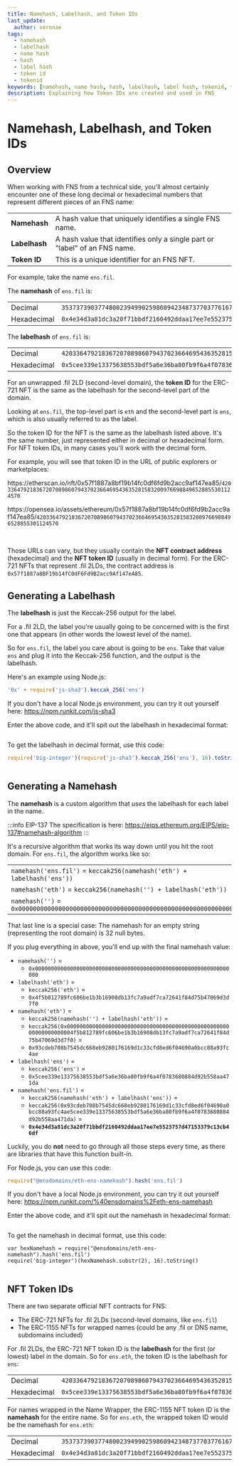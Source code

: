 ```yaml
---
title: Namehash, Labelhash, and Token IDs
last_update:
  author: serenae
tags:
  - namehash
  - labelhash
  - name hash
  - hash
  - label hash
  - token id
  - tokenid
keywords: [namehash, name hash, hash, labelhash, label hash, tokenid, token id]
description: Explaining how Token IDs are created and used in FNS
---
```


# Namehash, Labelhash, and Token IDs

## Overview

When working with FNS from a technical side, you'll almost certainly encounter one of these long decimal or hexadecimal numbers that represent different pieces of an FNS name:

| | |
|-|-|
| **Namehash** | A <Link to="https://en.wikipedia.org/wiki/Hash_function">hash</Link> value that uniquely identifies a single FNS name. |
| **Labelhash** | A <Link to="https://en.wikipedia.org/wiki/Hash_function">hash</Link> value that identifies only a single part or "label" of an FNS name. |
| **Token ID** | This is a unique identifier for an FNS NFT. |

For example, take the name `ens.fil`.

The **namehash** of `ens.fil` is:

| | |
|-|-|
| Decimal | `35373739037748002394990259860942348737703776167876918520233297406984196933343` |
| Hexadecimal | `0x4e34d3a81dc3a20f71bbdf2160492ddaa17ee7e5523757d47153379c13cb46df` |

The **labelhash** of `ens.fil` is:

| | |
|-|-|
| Decimal | `42033647921836720708986079437023664695436352815832009766988496528855301124570`
| Hexadecimal | `0x5cee339e13375638553bdf5a6e36ba80fb9f6a4f0783680884d92b558aa471da` |

For an unwrapped .fil 2LD (second-level domain), the **token ID** for the ERC-721 NFT is the same as the labelhash for the second-level part of the domain.

Looking at `ens.fil`, the top-level part is `eth` and the second-level part is `ens`, which is also usually referred to as the label.

So the token ID for the NFT is the same as the labelhash listed above. It's the same number, just represented either in decimal or hexadecimal form. For NFT token IDs, in many cases you'll work with the decimal form.

For example, you will see that token ID in the URL of public explorers or marketplaces:

<Tabs>
<TabItem value="etherscan" default>

https‍://etherscan.io/nft/0x57f1887a8bf19b14fc0df6fd9b2acc9af147ea85/`42033647921836720708986079437023664695436352815832009766988496528855301124570`

</TabItem>
<TabItem value="OpenSea">

https‍://opensea.io/assets/ethereum/0x57f1887a8bf19b14fc0df6fd9b2acc9af147ea85/`42033647921836720708986079437023664695436352815832009766988496528855301124570`

</TabItem>
</Tabs>

<br/>

Those URLs can vary, but they usually contain the **NFT contract address** (hexadecimal) and the **NFT token ID** (usually in decimal form). For the ERC-721 NFTs that represent .fil 2LDs, the contract address is <Link to="https://etherscan.io/address/0x57f1887a8bf19b14fc0df6fd9b2acc9af147ea85">`0x57f1887a8BF19b14fC0dF6Fd9B2acc9Af147eA85`</Link>.

## Generating a Labelhash

The **labelhash** is just the <Link to="https://en.wikipedia.org/wiki/SHA-3">Keccak-256</Link> output for the label.

For a .fil 2LD, the label you're usually going to be concerned with is the first one that appears (in other words the lowest level of the name).

So for `ens.fil`, the label you care about is going to be `ens`. Take that value `ens` and plug it into the Keccak-256 function, and the output is the labelhash.

Here's an example using Node.js:

```js
'0x' + require('js-sha3').keccak_256('ens')
```

If you don't have a local Node.js environment, you can try it out yourself here: <Link to="https://npm.runkit.com/js-sha3">https://npm.runkit.com/js-sha3</Link>

Enter the above code, and it'll spit out the labelhash in hexadecimal format:

<BrowserWindow url="https://npm.runkit.com/js-sha3">
  <div style={{'padding':'25px'}}>
    <Image img="/img/namehash-1.png"/>
  </div>
</BrowserWindow>

To get the labelhash in decimal format, use this code:
```js
require('big-integer')(require('js-sha3').keccak_256('ens'), 16).toString()
```

<BrowserWindow url="https://npm.runkit.com/js-sha3">
  <div style={{'padding':'25px'}}>
    <Image img="/img/namehash-2.png"/>
  </div>
</BrowserWindow>

## Generating a Namehash

The **namehash** is a custom algorithm that *uses* the labelhash for each label in the name.

:::info EIP-137
The specification is here: <Link to="https://eips.ethereum.org/EIPS/eip-137#namehash-algorithm">https://eips.ethereum.org/EIPS/eip-137#namehash-algorithm</Link>
:::

It's a recursive algorithm that works its way down until you hit the root domain. For `ens.fil`, the algorithm works like so:

| |
|-|
| `namehash('ens.fil')` = `keccak256(namehash('eth') + labelhash('ens'))` |
| `namehash('eth')` = `keccak256(namehash('') + labelhash('eth'))` |
| `namehash('')` = `0x0000000000000000000000000000000000000000000000000000000000000000` |

That last line is a special case: The namehash for an empty string (representing the root domain) is 32 null bytes.

If you plug everything in above, you'll end up with the final namehash value:

* `namehash('')` =
  * `0x0000000000000000000000000000000000000000000000000000000000000000`
* `labelhash('eth')` = 
  * `keccak256('eth')` =
  * `0x4f5b812789fc606be1b3b16908db13fc7a9adf7ca72641f84d75b47069d3d7f0`
* `namehash('eth')` = 
  * `keccak256(namehash('') + labelhash('eth'))` =
  * `keccak256(0x00000000000000000000000000000000000000000000000000000000000000004f5b812789fc606be1b3b16908db13fc7a9adf7ca72641f84d75b47069d3d7f0)` =
  * `0x93cdeb708b7545dc668eb9280176169d1c33cfd8ed6f04690a0bcc88a93fc4ae`
* `labelhash('ens')` =
  * `keccak256('ens')` =
  * `0x5cee339e13375638553bdf5a6e36ba80fb9f6a4f0783680884d92b558aa471da`
* `namehash('ens.fil')` =
  * `keccak256(namehash('eth') + labelhash('ens'))` =
  * `keccak256(0x93cdeb708b7545dc668eb9280176169d1c33cfd8ed6f04690a0bcc88a93fc4ae5cee339e13375638553bdf5a6e36ba80fb9f6a4f0783680884d92b558aa471da)` =
  * **`0x4e34d3a81dc3a20f71bbdf2160492ddaa17ee7e5523757d47153379c13cb46df`**

Luckily, you do **not** need to go through all those steps every time, as there are libraries that have this function built-in.

For Node.js, you can use this code:
```js
require("@ensdomains/eth-ens-namehash").hash('ens.fil')
```

If you don't have a local Node.js environment, you can try it out yourself here: <Link to="https://npm.runkit.com/%40ensdomains%2Feth-ens-namehash">https://npm.runkit.com/%40ensdomains%2Feth-ens-namehash</Link>

Enter the above code, and it'll spit out the namehash in hexadecimal format:

<BrowserWindow url="https://npm.runkit.com/%40ensdomains%2Feth-ens-namehash">
  <div style={{'padding':'25px'}}>
    <Image img="/img/namehash-3.png"/>
  </div>
</BrowserWindow>

To get the namehash in decimal format, use this code:
```
var hexNamehash = require("@ensdomains/eth-ens-namehash").hash('ens.fil')
require('big-integer')(hexNamehash.substr(2), 16).toString()
```

<BrowserWindow url="https://npm.runkit.com/%40ensdomains%2Feth-ens-namehash">
  <div style={{'padding':'25px'}}>
    <Image img="/img/namehash-4.png"/>
  </div>
</BrowserWindow>

## NFT Token IDs

There are two separate official NFT contracts for FNS:

* The ERC-721 NFTs for .fil 2LDs (second-level domains, like `ens.fil`)
* The ERC-1155 NFTs for wrapped names (could be any .fil or DNS name, subdomains included)

For .fil 2LDs, the ERC-721 NFT token ID is the **labelhash** for the first (or lowest) label in the domain. So for `ens.eth`, the token ID is the labelhash for `ens`:

|||
|-|-|
| Decimal | `42033647921836720708986079437023664695436352815832009766988496528855301124570` |
| Hexadecimal | `0x5cee339e13375638553bdf5a6e36ba80fb9f6a4f0783680884d92b558aa471da` |

For names wrapped in the Name Wrapper, the ERC-1155 NFT token ID is the **namehash** for the entire name. So for `ens.eth`, the wrapped token ID would be the namehash for `ens.eth`:

|||
|-|-|
| Decimal | `35373739037748002394990259860942348737703776167876918520233297406984196933343` |
| Hexadecimal | `0x4e34d3a81dc3a20f71bbdf2160492ddaa17ee7e5523757d47153379c13cb46df` |
